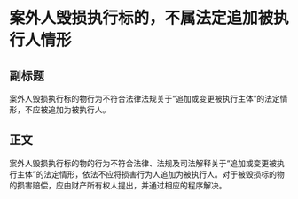 # 案外人毁损执行标的，不属法定追加被执行人情形
## 副标题
案外人毁损执行标的物行为不符合法律法规关于“追加或变更被执行主体”的法定情形，不应被追加为被执行人。
## 正文
案外人毁损执行标的物的行为不符合法律、法规及司法解释关于“追加或变更被执行主体”的法定情形，依法不应将损害行为人追加为被执行人。对于被毁损标的物的损害赔偿，应由财产所有权人提出，并通过相应的程序解决。